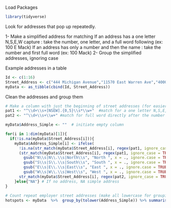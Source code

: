 Load Packages
```{r}
library(tidyverse)
```


Look for addresses that pop up repeatedly. 

1- Make a simplified address for matching
    If an address has a one letter N,S,E,W capture : take the number, one letter, and a full word following (ex: 100 E Mack)
    If an address has only a number and then the name : take the number and first full word (ex: 100 Mack)
2- Group the simplified addresses, ignoring case

Example addresses in a table
```{r}
Id <- c(1:16)
Street_Address <- c("444 Michigan Avenue","11570 East Warren Ave","4000 South Jean Street","411 W Lafayette","8060 W Vernor","8060 West Vernor","11570 E Warren Avenue","135000 W. Chicago","135000 West Chicago Ave","19333 W 8 Mile","19333 West 8 Mile","13233 East Jefferson Ave","13233 E Jefferson","13233 Jefferson Avenue","13335 W. Warren","13335 West Warren Ave")
myData <- as_tibble(cbind(Id, Street_Address))
```


Clean the addresses and group them
```{r}
# Make a column with just the beginning of street addresses (for easier grouping)
pat1 <- "^\\d+\\s+[NSEW].{0,5}\\s*\\w+"  #match for a one letter N,S,E,W before the name
pat2 <- "^\\d+\\s+\\w+" #match for full word directly after the number - only use if not expecting a directional letter

myData$Address_Simple <- ""  # initiate empty column

for(i in 1:dim(myData)[1]){
  if(!is.na(myData$Street_Address[i])){
    myData$Address_Simple[i] <- ifelse(
      !is.na(str_match(myData$Street_Address[i], regex(pat1, ignore_case = TRUE))[1]), #Check for N,S,E,W type letter match
      (str_match(myData$Street_Address[i], regex(pat1, ignore_case = TRUE))[1] %>% #if N,S,E,W letter was found, match pattern 1 and substitute NSEW to standard format
        gsub("N\\s|N\\.\\s|North\\s", "North ", x = ., ignore.case = TRUE) %>%
        gsub("S\\s|S\\.\\s|South\\s", "South ", x = ., ignore.case = TRUE) %>%
        gsub("E\\s|E\\.\\s|East\\s", "East ", x = ., ignore.case = TRUE) %>%
        gsub("W\\s|W\\.\\s|West\\s", "West ", x = ., ignore.case = TRUE)), 
      str_match(myData$Street_Address[i], regex(pat2, ignore_case = TRUE))) #else take a full word after the number using pattern 2
    }else{"NA"} # If no address, NA simple address
}
  
# Count repeat employer street addresses (make all lowercase for grouping - using tolower )
hotspots <- myData  %>%  group_by(tolower(Address_Simple)) %>% summarise(n = n()) %>% arrange(desc(n))
```


